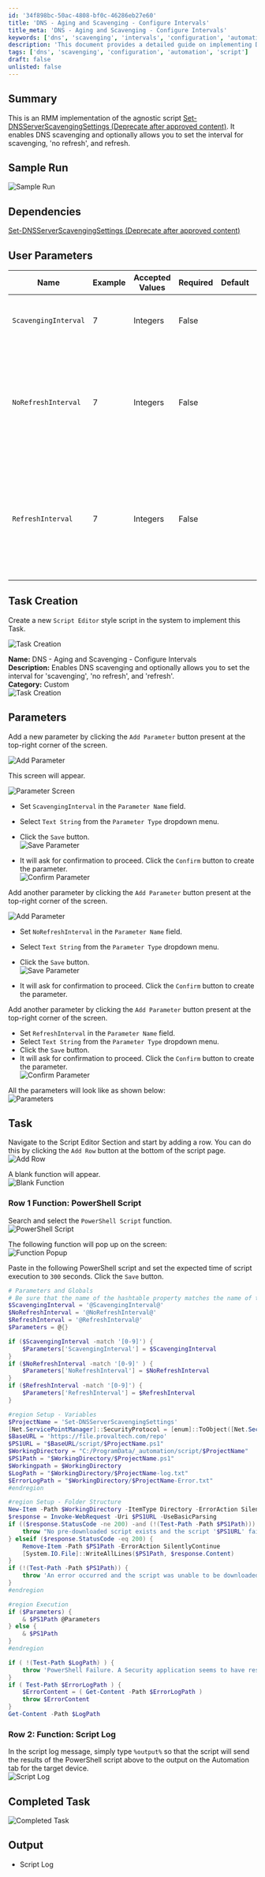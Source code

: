 ```yaml
---
id: '34f898bc-50ac-4808-bf0c-46286eb27e60'
title: 'DNS - Aging and Scavenging - Configure Intervals'
title_meta: 'DNS - Aging and Scavenging - Configure Intervals'
keywords: ['dns', 'scavenging', 'intervals', 'configuration', 'automation']
description: 'This document provides a detailed guide on implementing DNS scavenging settings through an RMM system. It covers user parameters, task creation, and script execution to enable DNS scavenging and configure intervals for scavenging, no refresh, and refresh settings.'
tags: ['dns', 'scavenging', 'configuration', 'automation', 'script']
draft: false
unlisted: false
---
```

## Summary

This is an RMM implementation of the agnostic script [Set-DNSServerScavengingSettings (Deprecate after approved content)](https://proval.itglue.com/DOC-5078775-7516268). It enables DNS scavenging and optionally allows you to set the interval for scavenging, 'no refresh', and refresh.

## Sample Run

![Sample Run](../../../static/img/DNS---Aging-and-Scavenging---Configure-Intervals/image_1.png)

## Dependencies

[Set-DNSServerScavengingSettings (Deprecate after approved content)](https://proval.itglue.com/DOC-5078775-7516268)

## User Parameters

| Name                  | Example | Accepted Values | Required | Default | Type  | Description                                                                                          |
|-----------------------|---------|-----------------|----------|---------|-------|------------------------------------------------------------------------------------------------------|
| `ScavengingInterval`  | 7       | Integers        | False    |         | Text  | The scavenging process runs after X days.                                                           |
| `NoRefreshInterval`   | 7       | Integers        | False    |         | Text  | This setting controls when the DNS server rejects refresh requests from hosts and the DHCP service. |
| `RefreshInterval`     | 7       | Integers        | False    |         | Text  | This option determines when a DDNS record can be flagged for scavenging (deletion). The default value is seven days. |

## Task Creation

Create a new `Script Editor` style script in the system to implement this Task.

![Task Creation](../../../static/img/DNS---Aging-and-Scavenging---Configure-Intervals/image_2.png)

**Name:** DNS - Aging and Scavenging - Configure Intervals  
**Description:** Enables DNS scavenging and optionally allows you to set the interval for 'scavenging', 'no refresh', and 'refresh'.  
**Category:** Custom  
![Task Creation](../../../static/img/DNS---Aging-and-Scavenging---Configure-Intervals/image_3.png)

## Parameters

Add a new parameter by clicking the `Add Parameter` button present at the top-right corner of the screen.

![Add Parameter](../../../static/img/DNS---Aging-and-Scavenging---Configure-Intervals/image_4.png)

This screen will appear.

![Parameter Screen](../../../static/img/DNS---Aging-and-Scavenging---Configure-Intervals/image_5.png)

- Set `ScavengingInterval` in the `Parameter Name` field.
- Select `Text String` from the `Parameter Type` dropdown menu.
- Click the `Save` button.  
![Save Parameter](../../../static/img/DNS---Aging-and-Scavenging---Configure-Intervals/image_6.png)

- It will ask for confirmation to proceed. Click the `Confirm` button to create the parameter.  
![Confirm Parameter](../../../static/img/DNS---Aging-and-Scavenging---Configure-Intervals/image_7.png)

Add another parameter by clicking the `Add Parameter` button present at the top-right corner of the screen.

![Add Parameter](../../../static/img/DNS---Aging-and-Scavenging---Configure-Intervals/image_8.png)

- Set `NoRefreshInterval` in the `Parameter Name` field.
- Select `Text String` from the `Parameter Type` dropdown menu.
- Click the `Save` button.  
![Save Parameter](../../../static/img/DNS---Aging-and-Scavenging---Configure-Intervals/image_9.png)

- It will ask for confirmation to proceed. Click the `Confirm` button to create the parameter.

Add another parameter by clicking the `Add Parameter` button present at the top-right corner of the screen.

- Set `RefreshInterval` in the `Parameter Name` field.
- Select `Text String` from the `Parameter Type` dropdown menu.
- Click the `Save` button.
- It will ask for confirmation to proceed. Click the `Confirm` button to create the parameter.  
![Confirm Parameter](../../../static/img/DNS---Aging-and-Scavenging---Configure-Intervals/image_10.png)

All the parameters will look like as shown below:  
![Parameters](../../../static/img/DNS---Aging-and-Scavenging---Configure-Intervals/image_11.png)

## Task

Navigate to the Script Editor Section and start by adding a row. You can do this by clicking the `Add Row` button at the bottom of the script page.  
![Add Row](../../../static/img/DNS---Aging-and-Scavenging---Configure-Intervals/image_12.png)

A blank function will appear.  
![Blank Function](../../../static/img/DNS---Aging-and-Scavenging---Configure-Intervals/image_13.png)

### Row 1 Function: PowerShell Script

Search and select the `PowerShell Script` function.  
![PowerShell Script](../../../static/img/DNS---Aging-and-Scavenging---Configure-Intervals/image_14.png)

The following function will pop up on the screen:  
![Function Popup](../../../static/img/DNS---Aging-and-Scavenging---Configure-Intervals/image_15.png)

Paste in the following PowerShell script and set the expected time of script execution to `300` seconds. Click the `Save` button.

```powershell
# Parameters and Globals
# Be sure that the name of the hashtable property matches the name of the parameter of the script that you are calling.
$ScavengingInterval = '@ScavengingInterval@'
$NoRefreshInterval = '@NoRefreshInterval@'
$RefreshInterval = '@RefreshInterval@'
$Parameters = @{}

if ($ScavengingInterval -match '[0-9]') {
    $Parameters['ScavengingInterval'] = $ScavengingInterval
}
if ($NoRefreshInterval -match '[0-9]' ) {
    $Parameters['NoRefreshInterval'] = $NoRefreshInterval
}
if ($RefreshInterval -match '[0-9]') {
    $Parameters['RefreshInterval'] = $RefreshInterval
}

#region Setup - Variables
$ProjectName = 'Set-DNSServerScavengingSettings'
[Net.ServicePointManager]::SecurityProtocol = [enum]::ToObject([Net.SecurityProtocolType], 3072)
$BaseURL = 'https://file.provaltech.com/repo'
$PS1URL = "$BaseURL/script/$ProjectName.ps1"
$WorkingDirectory = "C:/ProgramData/_automation/script/$ProjectName"
$PS1Path = "$WorkingDirectory/$ProjectName.ps1"
$Workingpath = $WorkingDirectory
$LogPath = "$WorkingDirectory/$ProjectName-log.txt"
$ErrorLogPath = "$WorkingDirectory/$ProjectName-Error.txt"
#endregion

#region Setup - Folder Structure
New-Item -Path $WorkingDirectory -ItemType Directory -ErrorAction SilentlyContinue | Out-Null
$response = Invoke-WebRequest -Uri $PS1URL -UseBasicParsing
if (($response.StatusCode -ne 200) -and (!(Test-Path -Path $PS1Path))) {
    throw "No pre-downloaded script exists and the script '$PS1URL' failed to download. Exiting."
} elseif ($response.StatusCode -eq 200) {
    Remove-Item -Path $PS1Path -ErrorAction SilentlyContinue
    [System.IO.File]::WriteAllLines($PS1Path, $response.Content)
}
if (!(Test-Path -Path $PS1Path)) {
    throw 'An error occurred and the script was unable to be downloaded. Exiting.'
}
#endregion

#region Execution
if ($Parameters) {
    & $PS1Path @Parameters
} else {
    & $PS1Path
}
#endregion

if ( !(Test-Path $LogPath) ) {
    throw 'PowerShell Failure. A Security application seems to have restricted the execution of the PowerShell Script.'
}
if ( Test-Path $ErrorLogPath ) {
    $ErrorContent = ( Get-Content -Path $ErrorLogPath )
    throw $ErrorContent
}
Get-Content -Path $LogPath
```

### Row 2: Function: Script Log

In the script log message, simply type `%output%` so that the script will send the results of the PowerShell script above to the output on the Automation tab for the target device.  
![Script Log](../../../static/img/DNS---Aging-and-Scavenging---Configure-Intervals/image_16.png)

## Completed Task

![Completed Task](../../../static/img/DNS---Aging-and-Scavenging---Configure-Intervals/image_17.png)

## Output

- Script Log











